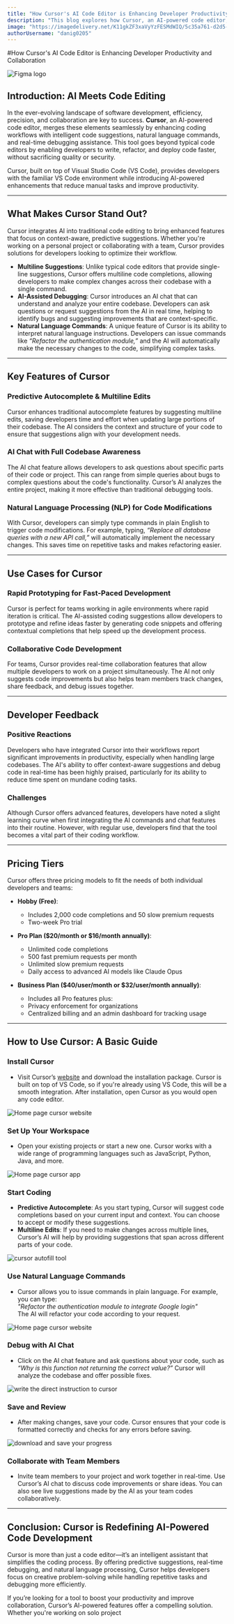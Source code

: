 ```yaml
---
title: "How Cursor's AI Code Editor is Enhancing Developer Productivity and Collaboration "
description: "This blog explores how Cursor, an AI-powered code editor, enhances coding productivity with intelligent suggestions, real-time debugging, and natural language commands, offering seamless integration with VS Code. It also includes a guide on using its key features and pricing options."
image: "https://imagedelivery.net/K11gkZF3xaVyYzFESMdWIQ/5c35a761-d2d5-40d9-f5bd-ccd8c694d300/full"
authorUsername: "danig0205"
---
```

  
 #How Cursor's AI Code Editor is Enhancing Developer Productivity and Collaboration   
  
 <Img src="https://imagedelivery.net/K11gkZF3xaVyYzFESMdWIQ/8cd119a9-d933-4fa9-a8e8-65219008f500/full" alt="Figma logo" caption="Figma logo"/> 
  
 ## Introduction: AI Meets Code Editing   
 In the ever-evolving landscape of software development, efficiency, precision, and collaboration are key to success. **Cursor**, an AI-powered code editor, merges these elements seamlessly by enhancing coding workflows with intelligent code suggestions, natural language commands, and real-time debugging assistance. This tool goes beyond typical code editors by enabling developers to write, refactor, and deploy code faster, without sacrificing quality or security.   
  
 Cursor, built on top of Visual Studio Code (VS Code), provides developers with the familiar VS Code environment while introducing AI-powered enhancements that reduce manual tasks and improve productivity. 
  
 --- 
  
 ## What Makes Cursor Stand Out?   
 Cursor integrates AI into traditional code editing to bring enhanced features that focus on context-aware, predictive suggestions. Whether you're working on a personal project or collaborating with a team, Cursor provides solutions for developers looking to optimize their workflow.   
  
 - **Multiline Suggestions**: Unlike typical code editors that provide single-line suggestions, Cursor offers multiline code completions, allowing developers to make complex changes across their codebase with a single command.   
 - **AI-Assisted Debugging**: Cursor introduces an AI chat that can understand and analyze your entire codebase. Developers can ask questions or request suggestions from the AI in real time, helping to identify bugs and suggesting improvements that are context-specific.   
 - **Natural Language Commands**: A unique feature of Cursor is its ability to interpret natural language instructions. Developers can issue commands like _“Refactor the authentication module,”_ and the AI will automatically make the necessary changes to the code, simplifying complex tasks.   
  
  
 --- 
  
 ## Key Features of Cursor   
  
 ### **Predictive Autocomplete & Multiline Edits**   
 Cursor enhances traditional autocomplete features by suggesting multiline edits, saving developers time and effort when updating large portions of their codebase. The AI considers the context and structure of your code to ensure that suggestions align with your development needs. 
  
 ### **AI Chat with Full Codebase Awareness**   
 The AI chat feature allows developers to ask questions about specific parts of their code or project. This can range from simple queries about bugs to complex questions about the code's functionality. Cursor’s AI analyzes the entire project, making it more effective than traditional debugging tools. 
  
 ### **Natural Language Processing (NLP) for Code Modifications**   
 With Cursor, developers can simply type commands in plain English to trigger code modifications. For example, typing, _“Replace all database queries with a new API call,”_ will automatically implement the necessary changes. This saves time on repetitive tasks and makes refactoring easier. 
  
  
  
  
 --- 
  
 ## Use Cases for Cursor   
  
 ### **Rapid Prototyping for Fast-Paced Development**   
 Cursor is perfect for teams working in agile environments where rapid iteration is critical. The AI-assisted coding suggestions allow developers to prototype and refine ideas faster by generating code snippets and offering contextual completions that help speed up the development process. 
  
 ### **Collaborative Code Development**   
 For teams, Cursor provides real-time collaboration features that allow multiple developers to work on a project simultaneously. The AI not only suggests code improvements but also helps team members track changes, share feedback, and debug issues together. 
  
  

  
 --- 
  
 ## Developer Feedback   
  
 ### **Positive Reactions**   
 Developers who have integrated Cursor into their workflows report significant improvements in productivity, especially when handling large codebases. The AI's ability to offer context-aware suggestions and debug code in real-time has been highly praised, particularly for its ability to reduce time spent on mundane coding tasks. 
  
 ### **Challenges**   
 Although Cursor offers advanced features, developers have noted a slight learning curve when first integrating the AI commands and chat features into their routine. However, with regular use, developers find that the tool becomes a vital part of their coding workflow. 
  
 --- 
  
 ## Pricing Tiers   
  
 Cursor offers three pricing models to fit the needs of both individual developers and teams: 
  
 - **Hobby (Free)**:   
     - Includes 2,000 code completions and 50 slow premium requests   
     - Two-week Pro trial   
  
 - **Pro Plan ($20/month or $16/month annually)**:   
     - Unlimited code completions   
     - 500 fast premium requests per month   
     - Unlimited slow premium requests   
     - Daily access to advanced AI models like Claude Opus   
  
 - **Business Plan ($40/user/month or $32/user/month annually)**:   
     - Includes all Pro features plus:   
     - Privacy enforcement for organizations   
     - Centralized billing and an admin dashboard for tracking usage   
  
 --- 
  
 ## How to Use Cursor: A Basic Guide   
  
 ### **Install Cursor**   
 - Visit Cursor’s [website](https://cursor.sh) and download the installation package. Cursor is built on top of VS Code, so if you're already using VS Code, this will be a smooth integration. After installation, open Cursor as you would open any code editor. 
  
 <Img src="https://imagedelivery.net/K11gkZF3xaVyYzFESMdWIQ/0b18f256-7b4b-4890-8412-cae462df7400/full" alt="Home page cursor website"/> 
  
 ### **Set Up Your Workspace**   
 - Open your existing projects or start a new one. Cursor works with a wide range of programming languages such as JavaScript, Python, Java, and more. 
  
 <Img src="https://imagedelivery.net/K11gkZF3xaVyYzFESMdWIQ/ff15c044-7887-4511-b0d5-c2e8113a3500/full" alt="Home page cursor app"/> 
  
 ### **Start Coding**   
 - **Predictive Autocomplete**: As you start typing, Cursor will suggest code completions based on your current input and context. You can choose to accept or modify these suggestions.   
 - **Multiline Edits**: If you need to make changes across multiple lines, Cursor’s AI will help by providing suggestions that span across different parts of your code. 
  
 <Img src="https://imagedelivery.net/K11gkZF3xaVyYzFESMdWIQ/0b9bbb96-6a07-4698-61f2-1a735f101100/full" alt="cursor autofill tool"/> 
  
  
 ### **Use Natural Language Commands**   
 - Cursor allows you to issue commands in plain language. For example, you can type:   
     _"Refactor the authentication module to integrate Google login"_   
     The AI will refactor your code according to your request. 
  
 <Img src="https://imagedelivery.net/K11gkZF3xaVyYzFESMdWIQ/96e96301-6fb2-4bf4-45a8-6e9f440d8e00/full" alt="Home page cursor website"/> 
  
  
 ### **Debug with AI Chat**   
 - Click on the AI chat feature and ask questions about your code, such as _“Why is this function not returning the correct value?”_ Cursor will analyze the codebase and offer possible fixes. 
  
  
 <Img src="https://imagedelivery.net/K11gkZF3xaVyYzFESMdWIQ/0f243f3f-4153-4393-d246-df7ef3fdc700/full" alt="write the direct instruction to cursor"/> 
  
  
  
 ### **Save and Review**   
 - After making changes, save your code. Cursor ensures that your code is formatted correctly and checks for any errors before saving. 
  
  
 <Img src="https://imagedelivery.net/K11gkZF3xaVyYzFESMdWIQ/870205e6-0250-4f17-9ab8-d75489b83c00/full" alt="download and save your progress"/> 
  
  
 ### **Collaborate with Team Members**   
 - Invite team members to your project and work together in real-time. Use Cursor’s AI chat to discuss code improvements or share ideas. You can also see live suggestions made by the AI as your team codes collaboratively. 
  
 --- 
  
 ## Conclusion: Cursor is Redefining AI-Powered Code Development   
 Cursor is more than just a code editor—it’s an intelligent assistant that simplifies the coding process. By offering predictive suggestions, real-time debugging, and natural language processing, Cursor helps developers focus on creative problem-solving while handling repetitive tasks and debugging more efficiently.   
  
 If you’re looking for a tool to boost your productivity and improve collaboration, Cursor’s AI-powered features offer a compelling solution. Whether you're working on solo project 
  
 
